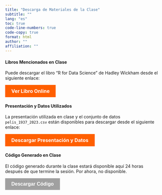 ```yaml
---
title: "Descarga de Materiales de la Clase"
subtitle: ""
lang: "es"
toc: true
code-line-numbers: true
code-copy: true
format: html
author: ""
affiliation: ""
---
```


<div style="margin-top: 20px;">
<h4>Libros Mencionados en Clase</h4>
<p>Puede descargar el libro "R for Data Science" de Hadley Wickham desde el siguiente enlace:</p>
<a href="https://r4ds.hadley.nz" style="background-color: #FF5F00; color: white; padding: 10px 20px; border: none; border-radius: 0px; text-decoration: none; font-size: 16px; font-weight: bold; display: inline-block; cursor: pointer; transition: background-color 0.3s ease;">Ver Libro Online</a>

<h4>Presentación y Datos Utilizados</h4>
<p>La presentación utilizada en clase y el conjunto de datos <code>pelis_1937_2023.csv</code> están disponibles para descargar desde el siguiente enlace:</p>
<a href="https://share.aprendetidyverse.com/share/clase_2" style="background-color: #FF5F00; color: white; padding: 10px 20px; border: none; border-radius: 0px; text-decoration: none; font-size: 16px; font-weight: bold; display: inline-block; cursor: pointer; transition: background-color 0.3s ease;">Descargar Presentación y Datos</a>

<h4>Código Generado en Clase</h4>
<p>El código generado durante la clase estará disponible aquí 24 horas después de que termine la sesión. Por ahora, no disponible.</p>
<button style="background-color: #A0A0A0; color: white; padding: 10px 20px; border: none; border-radius: 0px; text-decoration: none; font-size: 16px; font-weight: bold; display: inline-block; cursor: not-allowed;">Descargar Código</button>
</div>